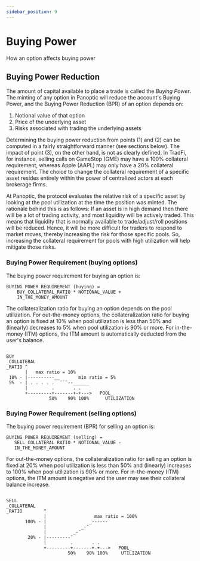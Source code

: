 ```yaml
---
sidebar_position: 9
---
```


# Buying Power
How an option affects buying power

## Buying Power Reduction


The amount of capital available to place a trade is called the *Buying Power*.
The minting of any option in Panoptic will reduce the account's Buying Power, and the Buying Power Reduction (BPR) of an option depends on:  
1) Notional value of that option  
2) Price of the underlying asset  
3) Risks associated with trading the underlying assets

Determining the buying power reduction from points (1) and (2) can be computed in a fairly straightforward manner (see sections below).
The impact of point (3), on the other hand, is not as clearly defined.
In TradFi, for instance, selling calls on GameStop (GME) may have a 100% collateral requirement, whereas Apple (AAPL) may only have a 20% collateral requirement.
The choice to change the collateral requirement of a specific asset resides entirely within the power of centralized actors at each brokerage firms.

At Panoptic, the protocol evaluates the relative risk of a specific asset by looking at the pool utilization at the time the position was minted.
The rationale behind this is as follows:
If an asset is in high demand then there will be a lot of trading activity, and most liquidity will be actively traded.
This means that liquidity that is normally available to trade/adjust/roll positions will be reduced.
Hence, it will be more difficult for traders to respond to market moves, thereby increasing the risk for those specific pools.
So, increasing the collateral requirement for pools with high utilization will help mitigate those risks.

### Buying Power Requirement (buying options)

The buying power requirement for buying an option is: 
```solidity
BUYING POWER REQUIREMENT (buying) =
    BUY_COLLATERAL_RATIO * NOTIONAL_VALUE +
    IN_THE_MONEY_AMOUNT
```

The collateralization ratio for buying an option depends on the pool utilization.
For out-the-money options, the collateralization ratio for buying an option is fixed at 10% when pool utilization is less than 50% and (linearly) decreases to 5% when pool utilization is 90% or more.
For in-the-money (ITM) options, the ITM amount is automatically deducted from the user's balance.

```solidity

BUY
_COLLATERAL
_RATIO ^
       |   max ratio = 10%                         
 10% - |----------__       min ratio = 5%
 5%  - | . . . . .  ¯¯¯--______
       |         .       . .
       +---------+-------+-+--->   POOL_
                50%    90% 100%      UTILIZATION

```


### Buying Power Requirement (selling options)

The buying power requirement (BPR) for selling an option is:

```solidity
BUYING POWER REQUIREMENT (selling) =
   SELL_COLLATERAL_RATIO * NOTIONAL_VALUE -
   IN_THE_MONEY_AMOUNT
```

For out-the-money options, the collateralization ratio for selling an option is fixed at 20% when pool utilization is less than 50% and (linearly) increases to 100% when pool utilization is 90% or more.
For in-the-money (ITM) options, the ITM amount is negative and the user may see their collateral balance increase.

```solidity

SELL
_COLLATERAL
_RATIO        ^       
              |                  max ratio = 100%            
       100% - |                _------   
              |             _-¯
              |          _-¯
        20% - |---------¯
              |         .       . .
              +---------+-------+-+--->   POOL_
                       50%    90% 100%     UTILIZATION

```


